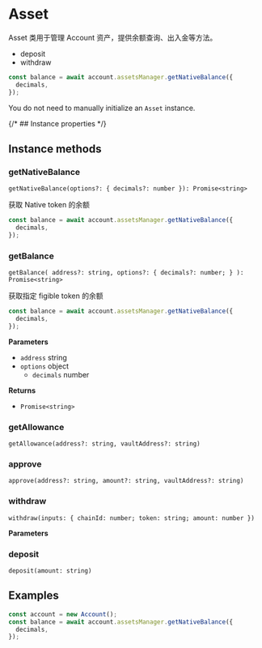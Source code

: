 
# Asset

Asset 类用于管理 Account 资产，提供余额查询、出入金等方法。

- deposit
- withdraw

```ts copy
const balance = await account.assetsManager.getNativeBalance({
  decimals,
});
```

<Callout>You do not need to manually initialize an `Asset` instance.</Callout>

{/* ## Instance properties */}

## Instance methods

### getNativeBalance

`getNativeBalance(options?: { decimals?: number }): Promise<string>`

获取 Native token 的余额

```ts copy
const balance = await account.assetsManager.getNativeBalance({
  decimals,
});
```

### getBalance

`getBalance( address?: string, options?: { decimals?: number; } ): Promise<string> `

获取指定 figible token 的余额

```ts copy
const balance = await account.assetsManager.getNativeBalance({
  decimals,
});
```

**Parameters**

- `address` string
- `options` object
  - `decimals` number

**Returns**

- `Promise<string>`

### getAllowance

`getAllowance(address?: string, vaultAddress?: string)`

### approve

`approve(address?: string, amount?: string, vaultAddress?: string)`

### withdraw

`withdraw(inputs: { chainId: number; token: string; amount: number })`

**Parameters**

### deposit

`deposit(amount: string)`

## Examples

```ts copy
const account = new Account();
const balance = await account.assetsManager.getNativeBalance({
  decimals,
});
```
